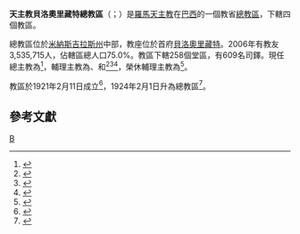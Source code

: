 {{Multiple issues|
{{Refimprove|time=2019-10-30T19:24:12+00:00}}
{{Primarysources|time=2020-06-11T12:53:52+00:00}}
}}
{{NoteTA
|1=zh-hk:雲先; zh-tw:文生·德保;
|2=zh-hk:類斯; zh-tw:路易;
|3=zh-hk:施巴士坦; zh-tw:思天;
}}
{{Infobox Roman Catholic diocese
|jurisdiction     = 總教區
|name             = 貝洛奧里藏特
|latin= Archidioecesis Bellohorizontina
|border = catholic
|image =[[File:Boaviagem.JPG|250px]]
|caption =平安聖母主教座堂
|location = [[巴西|巴西]]
|territory =[[米納斯吉拉斯州|米納斯吉拉斯州]]中部
|population =3,535,715
|rite = [[罗马礼|罗马礼]]
|patron =
|province =貝洛奧里藏特
|established = 1921年2月11日（教區）<br />1924年2月1日（總教區）
|cathedral = [[平安聖母主教座堂_(貝洛奧里藏特)|平安聖母主教座堂]]
|co-cathedral =
|leadership = 總主教
|website = [http://www.arquidiocese-bh.org.br/ 官方網頁]
|pope = {{incumbent pope}}
|metropolitan = {{link-en|瓦爾莫·奧利韋拉-德-阿澤維多|Walmor Oliveira de Azevedo}}
|coadjutor archbishop =
|auxiliary = {{link-pt|若亞敬·若望·莫爾-吉馬朗埃斯|Joaquim Giovanni Mol Guimarães}}<br />{{link-de|熱奧瓦內·類斯·達-西爾瓦|Geovane Luís da Silva}}<br />{{link-de|雲先·費雷拉|Vicente de Paula Ferreira}}
|emeritus = {{link-pt|施巴士坦·羅格·拉貝洛-門德斯|Sebastião Roque Rabelo Mendes}}（榮休輔理主教）
}}

'''天主教貝洛奧里藏特總教區'''（{{lang-la|Archidioecesis Bellohorizontina}}；{{lang-pt|Arquidiocese de Belo Horizonte}}）是[[羅馬天主教|羅馬天主教]]在[[巴西|巴西]]的一個教省[[總教區|總教區]]，下轄四個教區。

總教區位於[[米納斯吉拉斯州|米納斯吉拉斯州]]中部，教座位於首府[[貝洛奧里藏特|貝洛奧里藏特]]。2006年有教友3,535,715人，佔轄區總人口75.0%。教區下轄258個堂區，有609名司鐸。現任總主教為{{link-en|瓦爾莫·奧利韋拉-德-阿澤維多|Walmor Oliveira de Azevedo}}<ref>{{cite press release |title=RINUNCE E NOMINE, 28.01.2004 |url=https://press.vatican.va/content/salastampa/it/bollettino/pubblico/2004/01/28/0044/00147.html |publisher=Sala Stampa della Santa Sede |accessdate=2019-10-30 |archiveurl=https://web.archive.org/web/20191030190352/https://press.vatican.va/content/salastampa/it/bollettino/pubblico/2004/01/28/0044/00147.html |archivedate=2019-10-30 |language=it |date=2004-01-28 |dead-url=no }}</ref>，輔理主教為{{link-pt|若亞敬·若望·莫爾-吉馬朗埃斯|Joaquim Giovanni Mol Guimarães}}、{{link-de|熱奧瓦內·類斯·達-西爾瓦|Geovane Luís da Silva}}和{{link-de|雲先·費雷拉|Vicente de Paula Ferreira}}<ref>{{cite press release |title=RINUNCE E NOMINE, 11.02.2006 |url=https://press.vatican.va/content/salastampa/it/bollettino/pubblico/2006/02/11/0073/00211.html |publisher=Sala Stampa della Santa Sede |accessdate=2019-10-30 |archiveurl=https://web.archive.org/web/20191030185651/https://press.vatican.va/content/salastampa/it/bollettino/pubblico/2006/02/11/0073/00211.html |archivedate=2019-10-30 |language=it |date=2006-02-11 |dead-url=no }}</ref><ref>{{cite press release |title=Other Pontifical Acts, 21.12.2016 |url=https://press.vatican.va/content/salastampa/en/bollettino/pubblico/2016/12/21/161221d.html |publisher=Holy See Press Office |accessdate=2019-10-30 |archiveurl=https://web.archive.org/web/20191030182512/https://press.vatican.va/content/salastampa/en/bollettino/pubblico/2016/12/21/161221d.html |archivedate=2019-10-30 |language=en |date=2016-12-21 |dead-url=no }}</ref><ref>{{cite press release |title=Resignations and Appointments, 08.03.2017 |url=https://press.vatican.va/content/salastampa/en/bollettino/pubblico/2017/03/08/170308a.html |publisher=Holy See Press Office |accessdate=2019-10-30 |archiveurl=https://web.archive.org/web/20191030180920/https://press.vatican.va/content/salastampa/en/bollettino/pubblico/2017/03/08/170308a.html |archivedate=2019-10-30 |language=en |date=2017-03-08 |dead-url=no }}</ref>，榮休輔理主教為{{link-pt|施巴士坦·羅格·拉貝洛-門德斯|Sebastião Roque Rabelo Mendes}}<ref>{{cite press release |title=RINUNCE E NOMINE, 15.12.2004 |url=https://press.vatican.va/content/salastampa/it/bollettino/pubblico/2004/12/15/0605/01979.html |publisher=Sala Stampa della Santa Sede |accessdate=2019-10-30 |archiveurl=https://web.archive.org/web/20191030190649/https://press.vatican.va/content/salastampa/it/bollettino/pubblico/2004/12/15/0605/01979.html |archivedate=2019-10-30 |language=it |date=2004-12-15 |dead-url=no }}</ref>。

教區於1921年2月11日成立<ref>{{cite book |title=ACTA APOSTOLICAE SEDIS |volume=XIII |year=1921 |publisher=Typis Polyglottis Vaticanis |pages=336-338 |url=https://www.vatican.va/archive/aas/documents/AAS-13-1921-ocr.pdf |accessdate=2020-06-11 |archiveurl=https://web.archive.org/web/20200611115417/https://www.vatican.va/archive/aas/documents/AAS-13-1921-ocr.pdf |archivedate=2020-06-11 |language=la |dead-url=no }}</ref>，1924年2月1日升為總教區<ref>{{cite book |title=ACTA APOSTOLICAE SEDIS |volume=XVI |year=1924 |publisher=Typis Polyglottis Vaticanis |pages=264-265 |url=https://www.vatican.va/archive/aas/documents/AAS-16-1924-ocr.pdf |accessdate=2020-06-11 |archiveurl=https://web.archive.org/web/20200611122923/https://www.vatican.va/archive/aas/documents/AAS-16-1924-ocr.pdf |archivedate=2020-06-11 |language=la |dead-url=no }}</ref>。

==參考文獻==
{{reflist}}

[[Category:巴西天主教教區|B]]